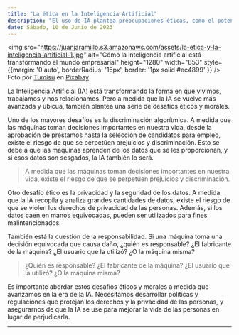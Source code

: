 ```yaml
---
title: "La ética en la Inteligencia Artificial"
description: "El uso de IA plantea preocupaciones éticas, como el potencial uso indebido y la responsabilidad en caso de daño. Se necesitan políticas y regulaciones que protejan los derechos y la privacidad de las personas para garantizar que la IA se utilice para mejorar la vida de las personas y no para dañarlas."
date: Sábado, 10 de Junio de 2023
---
```


<img src="https://juanjaramillo.s3.amazonaws.com/assets/la-etica-y-la-inteligencia-artificial-1.jpg" alt="Cómo la inteligencia artificial está transformando el mundo empresarial" height="1280" width="853" style={{margin: '0 auto', borderRadius: '15px', border: '1px solid #ec4899' }} />
Foto por [Tumisu](https://pixabay.com/users/tumisu-148124/) en [Pixabay](https://pixabay.com/photos/ethics-right-wrong-ethical-moral-2991600/)

La Inteligencia Artificial (IA) está transformando la forma en que vivimos, trabajamos y nos relacionamos. Pero a medida que la IA se vuelve más avanzada y ubicua, también plantea una serie de desafíos éticos y morales.

Uno de los mayores desafíos es la discriminación algorítmica. A medida que las máquinas toman decisiones importantes en nuestra vida, desde la aprobación de préstamos hasta la selección de candidatos para empleo, existe el riesgo de que se perpetúen prejuicios y discriminación. Esto se debe a que las máquinas aprenden de los datos que se les proporcionan, y si esos datos son sesgados, la IA también lo será.

> A medida que las máquinas toman decisiones importantes en nuestra vida, existe el riesgo de que se perpetúen prejuicios y discriminación.

Otro desafío ético es la privacidad y la seguridad de los datos. A medida que la IA recopila y analiza grandes cantidades de datos, existe el riesgo de que se violen los derechos de privacidad de las personas. Además, si los datos caen en manos equivocadas, pueden ser utilizados para fines malintencionados.

También está la cuestión de la responsabilidad. Si una máquina toma una decisión equivocada que causa daño, ¿quién es responsable? ¿El fabricante de la máquina? ¿El usuario que la utilizó? ¿O la máquina misma?

> ¿Quién es responsable? ¿El fabricante de la máquina? ¿El usuario que la utilizó? ¿O la máquina misma?

Es importante abordar estos desafíos éticos y morales a medida que avanzamos en la era de la IA. Necesitamos desarrollar políticas y regulaciones que protejan los derechos y la privacidad de las personas, y asegurarnos de que la IA se use para mejorar la vida de las personas en lugar de perjudicarla.

---